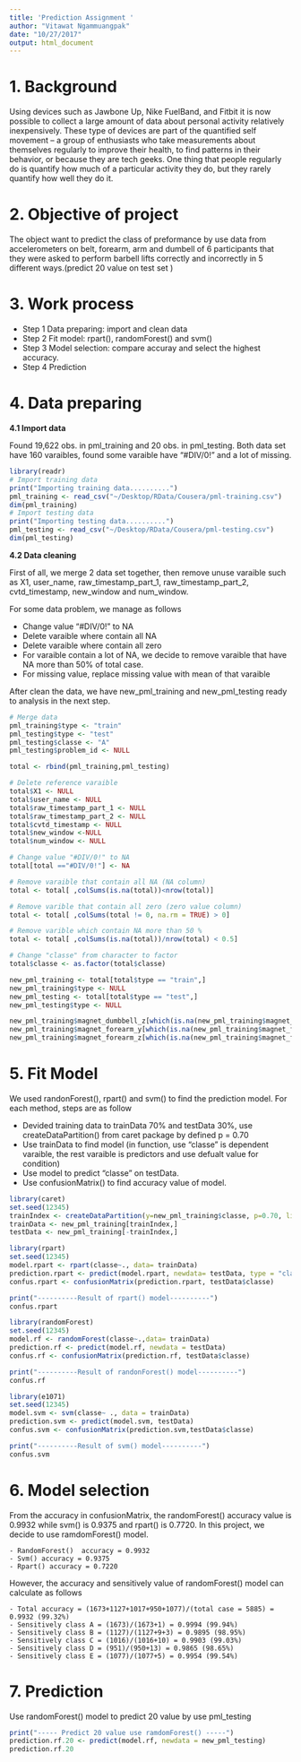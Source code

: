 ```yaml
---
title: 'Prediction Assignment '
author: "Vitawat Ngammuangpak"
date: "10/27/2017"
output: html_document   
---
```


# 1. Background

Using devices such as Jawbone Up, Nike FuelBand, and Fitbit it is now possible to collect a large amount of data about personal activity relatively inexpensively. These type of devices are part of the quantified self movement – a group of enthusiasts who take measurements about themselves regularly to improve their health, to find patterns in their behavior, or because they are tech geeks. One thing that people regularly do is quantify how much of a particular activity they do, but they rarely quantify how well they do it.

# 2. Objective of project 

The object want to predict the class of preformance by use data from accelerometers on belt, forearm, arm and dumbell of 6 participants that they were asked to perform barbell lifts correctly and incorrectly in 5 different ways.(predict  20 value on test set )  

# 3. Work process
 
  - Step 1 Data preparing: import and clean data
  - Step 2 Fit model: rpart(), randomForest() and svm() 
  - Step 3 Model selection:  compare accuray and select the highest accuracy.
  - Step 4 Prediction
    
# 4. Data preparing
     
**4.1 Import data**  
  
Found 19,622 obs. in pml_training and 20 obs. in pml_testing. Both data set have 160 varaibles, found some varaible have "#DIV/0!" and a lot of missing.     

```r
library(readr)
# Import training data
print("Importing training data..........")
pml_training <- read_csv("~/Desktop/RData/Cousera/pml-training.csv")
dim(pml_training)
# Import testing data
print("Importing testing data..........")
pml_testing <- read_csv("~/Desktop/RData/Cousera/pml-testing.csv")
dim(pml_testing)
```

**4.2 Data cleaning**

First of all, we merge 2 data set together, then remove unuse varaible such as X1, user_name, raw_timestamp_part_1, raw_timestamp_part_2, cvtd_timestamp, new_window and num_window.
  
For some data problem, we manage as follows   
   
   - Change value "#DIV/0!" to NA
   - Delete varaible where contain all NA 
   - Delete varaible where contain all zero
   - For varaible contain a lot of NA, we decide to remove varaible that  have NA more than 50% of total case.
   - For missing value, replace missing value with mean of that varaible
   
   After clean the data, we have new_pml_training and new_pml_testing ready to analysis in the next step.
   
```r
# Merge data
pml_training$type <- "train"
pml_testing$type <- "test"
pml_testing$classe <- "A"
pml_testing$problem_id <- NULL

total <- rbind(pml_training,pml_testing)

# Delete reference varaible
total$X1 <- NULL
total$user_name <- NULL
total$raw_timestamp_part_1 <- NULL
total$raw_timestamp_part_2 <- NULL
total$cvtd_timestamp <- NULL
total$new_window <-NULL
total$num_window <- NULL
```
```r
# Change value "#DIV/0!" to NA
total[total =="#DIV/0!"] <- NA 

# Remove varaible that contain all NA (NA column)
total <- total[ ,colSums(is.na(total))<nrow(total)] 

# Remove varible that contain all zero (zero value column)
total <- total[ ,colSums(total != 0, na.rm = TRUE) > 0]  

# Remove varible which contain NA more than 50 %
total <- total[ ,colSums(is.na(total))/nrow(total) < 0.5]
```
```r
# Change "classe" from character to factor
total$classe <- as.factor(total$classe)

new_pml_training <- total[total$type == "train",]
new_pml_training$type <- NULL
new_pml_testing <- total[total$type == "test",]
new_pml_testing$type <- NULL

new_pml_training$magnet_dumbbell_z[which(is.na(new_pml_training$magnet_dumbbell_z))] <- mean(new_pml_training$magnet_dumbbell_z, na.rm = TRUE)
new_pml_training$magnet_forearm_y[which(is.na(new_pml_training$magnet_forearm_y))] <- mean(new_pml_training$magnet_forearm_y, na.rm = TRUE)
new_pml_training$magnet_forearm_z[which(is.na(new_pml_training$magnet_forearm_z))] <- mean(new_pml_training$magnet_forearm_z, na.rm = TRUE)

```

# 5. Fit Model
  
We used randonForest(), rpart() and svm() to find the prediction model. For each method, steps are as follow
   
   - Devided training data to trainData 70% and testData 30%, use createDataPartition() from caret package by defined p = 0.70
   - Use trainData to find model (in function, use "classe" is dependent varaible, the rest varaible is predictors and  use defualt value for condition)       
   - Use model to predict "classe" on testData. 
   - Use confusionMatrix() to find accuracy value of model.
          
          
```r
library(caret)
set.seed(12345)
trainIndex <- createDataPartition(y=new_pml_training$classe, p=0.70, list=FALSE)
trainData <- new_pml_training[trainIndex,]
testData <- new_pml_training[-trainIndex,]
```
```r
library(rpart)
set.seed(12345)
model.rpart <- rpart(classe~., data= trainData)
prediction.rpart <- predict(model.rpart, newdata= testData, type = "class")
confus.rpart <- confusionMatrix(prediction.rpart, testData$classe)
```
```r
print("----------Result of rpart() model----------")
confus.rpart
```
```r
library(randomForest)
set.seed(12345)
model.rf <- randomForest(classe~.,data= trainData)
prediction.rf <- predict(model.rf, newdata = testData)
confus.rf <- confusionMatrix(prediction.rf, testData$classe)
```
```r
print("----------Result of randonForest() model----------")
confus.rf
```
```r
library(e1071)
set.seed(12345)
model.svm <- svm(classe~ ., data = trainData)
prediction.svm <- predict(model.svm, testData)
confus.svm <- confusionMatrix(prediction.svm,testData$classe)
```
```r
print("----------Result of svm() model----------")
confus.svm
```

# 6. Model selection

From the accuracy in confusionMatrix, the randomForest() accuracy value is 0.9932 while svm() is 0.9375 and rpart() is 0.7720. In this project, we decide to use ramdomForest() model.  
   
    - RandomForest()  accuracy = 0.9932
    - Svm() accuracy = 0.9375
    - Rpart() accuracy = 0.7220
   
However, the accuracy and sensitively value of randomForest() model can calculate as follows 
      
    - Total accuracy = (1673+1127+1017+950+1077)/(total case = 5885) = 0.9932 (99.32%)
    - Sensitively class A = (1673)/(1673+1) = 0.9994 (99.94%)
    - Sensitively class B = (1127)/(1127+9+3) = 0.9895 (98.95%)
    - Sensitively class C = (1016)/(1016+10) = 0.9903 (99.03%)
    - Sensitively class D = (951)/(950+13) = 0.9865 (98.65%)
    - Sensitively class E = (1077)/(1077+5) = 0.9954 (99.54%) 
   
# 7. Prediction
   
   Use randomForest() model to predict 20 value by use pml_testing
   
```r
print("----- Predict 20 value use ramdomForest() -----")
prediction.rf.20 <- predict(model.rf, newdata = new_pml_testing)
prediction.rf.20
```








